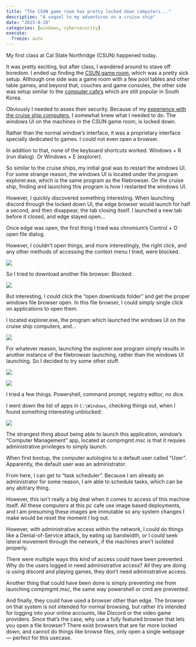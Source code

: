 ```yaml
---
title: "The CSUN game room has pretty locked down computers..."
description: "A sequel to my adventures on a cruise ship"
date: "2023-8-28"
categories: [windows, cybersecurity]
execute:
  freeze: auto
---
```


My first class at Cal State Northridge (CSUN) happened today.

It was pretty exciting, but after class, I wandered around to stave off boredom. I ended up finding the [CSUN game room](https://www.csun.edu/src/games-room), which was a pretty sick setup. Although one side was a game room with a few pool tables and other table games, and beyond that, couches and game consoles, the other side was setup similar to the [computer cafe's](https://en.wikipedia.org/wiki/PC_bang) which are still popular in South Korea. 

Obviously I needed to asses their security. Because of my [experience with the cruise ship computers](../cruise-ship-computers/), I somewhat knew what I needed to do. The windows UI on the machines in the CSUN game room, is locked down. 

Rather than the normal window's interface, it was a proprietary interface specially dedicated to games. I could not even open a browser. 

In addition to that, none of the keyboard shortcuts worked. Windows + R (run dialog). Or Windows + E (explorer).

So similar to the cruise ships, my initial goal was to restart the windows UI. For some strange reason, the windows UI is located under the program explorer.exe, which is the same program as the filebrowser. On the cruise ship, finding and launching this program is how I restarted the windows UI. 

However, I quickly discovered something interesting. When launching discord through the locked down UI, the edge browser would launch for half a second, and then disappear, the tab closing itself. I launched a new tab before it closed, and edge stayed open...


Once edge was open, the first thing I tried was chromium's Control + O open file dialog. 

However, I couldn't open things, and more interestingly, the right click, and any other methods of accessing the context menu I tried, were blocked. 

![](https://media.discordapp.net/attachments/1145897518270517291/1145898301032501358/AIL4fc_t_UdiZErKWvs9V5pkh38GP9rMPKZJBQzB5IpeA4UQVR6Z95iY2rHtGl8YSu7HEEZZt9b8QqIRVY7eEKAnf6VWHHIeu07hCVfE1754XbNmZxzvHMXtc6udDudz5cmfwN08MI45gWd7_mVi9a6SonX4nUYGjF9wE8edCBkT8R9z73vjZC9SZIRgCaHMe1WgKMe4Zybsu3YO0Nx5WTN4ucjQTVEfGSkWkt1utbVhTrI2yto6uBkFMKL42nqjJYSAIYR4hROEtefRTo_6M3q9Dihfh1KKIaRHfXnVWaYwwqpV3tITMNDccFO7GO_qAoSAvCEDeizkUS1N82sfN9qhODzPoVrKKO_DUAoU1I9VNaBK0g9dgGzggLFuwx7PGGpIVBoSSxVZpgXOcBsEiOFUYC5nwFD90WLFin8Bhcni-Qh9RrpUt_AthR4zOrgoL1eiDY-uU30VO0cyyBmroNOKbO9ca45N9SoiZWX09H3MKp89tZN4I5vh78JY..png)


So I tried to download another file browser. Blocked:

![](https://media.discordapp.net/attachments/1145897518270517291/1145898644642484284/AIL4fc_O5NomLeCXnydmTtLdmezKLzP75FuMdYnHSuD31jjZcnYb-DqOOD5apK7FdJhWY36cZm7H1nmIP8UalRPjKOoP8hHULeWlJnVL3Hw_XjpewJnT1RDpE7t5Ytu1RoPuj3tAQi5ULoYOg9DGeU52hUYpX7RSHj5GRzK9oLftc7DUYYJKYWjQ12M5ccFTjcH41DOBMgH_oDOoWkxj2nvdIkKooNfnvI-unpIKTEIGED-KCDtEr8EkGFmPuZy4Cod0OsgJdrSAMJTjOguYqznoP10dRBcTnZpYeeXGai6PfiRzzzkaZFCVDe0Rx9LX6PzBjpgAEaNjMsFbcMafVp_ShGwVEeosrsMgNbJBjA426q_6UWAflJdSohLQV28oypsnaHQngst4pwayaPR6oRMVAdYhqlo8Tx2qAEPUk4ZMqeog5yEVX1NTfwLTR_6Zy5qlBzaMF5JVNkUFCO7tKtHifBqFyBQc8s5QYjxgl4txGhDbyP3lJ6HvS79b..png)

But interesting, I could click the "open downloads folder" and get the proper windows file browser open. In this file browser, I could simply single click on applications to open them. 


I located explorer.exe, the program which launched the windows UI on the cruise ship computers, and...

![](https://media.discordapp.net/attachments/1145897518270517291/1145904889935962304/AIL4fc9ofWb0xdlHoF1s2IjUWf95XdaFI6k3TBqNgbySg-w0coa1eqFnADRrR0d-9m9NPruhi1CLplD2rSyBfIoVFcuM_NEdzmJ9_TZ7SbnUqCUfDjiEA6ut5MER7x4Pa2PzdadRhSs-1gDRvUXmDae347OfPFavXATHIZMyvObc16wvoEX2cPXL0wz5sA6nptI3I8pbDIPxP0hifIKzU3LMUvu9rsRMnPHRJspyrEGiKrG-FMU9za4JYJ2yQvGSWt9mNzTtxh8gXDcNKqKjj2zADnJDB-nFij3NAhhsUF-HjoTAvRPoBigKhjypkjaH8Id7NgbmTV4UHMMCm8ANOIXmi6a30IZOVhZQnHvwZmy9yOUhlJKyQTnBKkiszGZVZ1C23u8x-9bfPcfrCNm929S8_PHtmIKpb7F0lVk8F9TpKy4RLFRYGSMCHQzxcP8xBgHCNVUkluryZIubG75a9_jVbS6PisinkMl80iargQOsNhHDgsmNqGe2oSWv..png)


For whatever reason, launching the explorer.exe program simply results in another instance of the filebrowser launching, rather than the windows UI launching. So I decided to try some other stuff.


![](https://media.discordapp.net/attachments/1145897518270517291/1145899637899808798/AIL4fc98jpQGgHr4PP0h4xyHlIpMUhFTqbFKr3-hiek0hMcgCGC763GgqUM7g3mI0EVquELg6fP7Gt9dlZc_XGQ5SdOWo1NDt9iio5jMu92lx3Ss1IKI47JBKWG9jhVLqumIyhBB4lOpYE0eq7fLpT9GZLsyP4whc8ZOnPgL40CnthFdhHqgHzlnknJ7iUB8aGIpJZu3CAHFQO4IqMKZw7n9BE4-wBmHdGKZ1gJWoQ5qqSt26vKfeFb6Ts7yljShZ66V_silB5fCV-c3gns7B-I8oV9Gv14nhQA146jHaq4JGsCNAq5TmcMd84GSdYjYFBN8gK0YHJZfvFFCF-2wUkapbiYxOzFn_W59bPqM6wz1tn3IT_E-ZBJwO_-t5mJzMPdw_oIc16DMs9LfpkEYIA1Ixh-uiYb15c4Q5PiuJwJbzqoo1hXFyu4la9bgTAXWQlB6GUhUtbs9M3835ZhN_BSHmU8X3k4zw5JBf44lDVuLN_ZjKS9-jDFw4pwH..png)


![](https://media.discordapp.net/attachments/1145897518270517291/1145900260837822525/AIL4fc-RJj9KtnYLIHmBdE8xVpPPd8oDBTO-oUXgnMcVpuukkMcJmWeEtQqg0rytLC_VC0wdO8Q0VhwXtg5QxKX9F53zEETn7U4VKefN0_yuOjzwT01tZ9FHJUes5gpnVPJtWa5iPDduQK82qMbaiduAIbrM0uy9XJd7czRszFGOKlJbVJyaIa83CIINV436BRfY7EQux5UGdRv8HhwzD-8bbWJE01fGh5dErEPf2IK4EswYq1SjadiZjK4-Wc6fmDyqkwRKO9FFwD-YAp0BEe7N9Cqa8E_cddFuA-57BYVVRQP3JReDk1aaMqRpyBp1whZcypxPd8HEX4LDTF1lKv8rsK24BWjAkYJHrmJA3A2TWRO4qTTzfi84ZLNxVij93M72o5LfAnT2yw_ZMLoMsJnzhBY0bxqpmysRl8jH4e0DF8HazP3CzyMN92YhndibUY2O-LmuW1vEBzRRZq8v1OOntxrb-Myjm-35XUEc2lXgV1onUHd_MgI7nZvz..png)

I tried a few things. Powershell, command prompt, registry editor, no dice. 

I went down the list of apps in `C:\Windows`, checking things out, when I found something interesting unblocked: 


![](https://media.discordapp.net/attachments/1145897518270517291/1145900496746451024/AIL4fc9MTmcuuc7a0BIO1_mnefpdZEXsGl23HkEUX2nS3eWkWaQ7ZBL09OlI8KeA6x0KFvPpMB31tN7OrkhSPbp84gUX-1RHUIY2soxA0dIhuM3DwZFVkeMhOc77ZoLFr6zYPQgbFeTPykSYoGFhLuuZtIww7Dyx_rEfzEAVRcpbwx0DkRnECbd-qV5pHzjpRIUQ2Ov_twyLcOzzKu7uWeye2Ie3GeKk2-Rn9X2-rddfvaAKSBNUFK5513XmUx7adbFpdw8pulwlsB-C8mvJXk0P6lC6w0ZyOu8y_d7eCxk3TaX18f2wnku98V71rvnzNCccdvy79ctVvvCnpCXCaHJKuOEUw2qtxskRjcW-LNM92G00SWA6mLdebjTNmWz8ys4Kh1ULrIFVSuFd8Qhy97VyhfxpY_1S4JdI-7nQutGG6pAtp1cSpkD0y86Jc9ogCnpmCmAFeyoev20tevGFWTfF6Mi4ckcSmLVototyjN08l5LJ95HXHaJC-19i..png)

The strangest thing about being able to launch this application, window's "Computer Management" app, located at compmgmt.msc is that it requies administrative privileges to simply launch. 

When first bootup, the computer autologins to a default user called "User". Apparently, the default user was an administrator. 

From here, I can get to "task scheduler". Because I am already an administrator for some reason, I am able to schedule tasks, which can be any abitrary thing.

However, this isn't really a big deal when it comes to access of this machine itself. All these computers at this pc cafe use image based deployments, and I am presuming these images are immutable so any system changes I make would be reset the moment I log out. 

However, with administrative access within the network, I could do things like a Denial-of-Service attack, by eating up bandwidth, or I could seek lateral movement through the network, if the machines aren't isolated properly. 


There were multiple ways this kind of access could have been prevented. Why do the users logged in need administrative access? All they are doing is using discord and playing games, they don't need administrative access. 

Another thing that could have been done is simply preventing me from launching compmgmt.msc, the same way powershell or cmd are prevented.

And finally, they could have used a browser other than edge. The browser on that system is not intended for normal browsing, but rather it's intended for logging into your online accounts, like Discord or the video game providers. Since that's the case, why use a fully featured browser that lets you open a file browser? There exist browsers that are far more locked down, and cannot do things like browse files, only open a single webpage — perfect for this usecase. 



